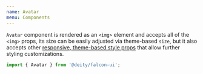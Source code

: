```yaml
---
name: Avatar
menu: Components
---
```



<ThemePreview of={Avatar} />


`Avatar` component is rendered as an `<img>` element and accepts all of the `<img>` props, its size can be easily adjusted via theme-based `size`,
 but it also accepts other [responsive, theme-based style props](/responsive-props) that allow further styling customizations.

```javascript
import { Avatar } from '@deity/falcon-ui';
```

<Playground>
  <Avatar src="http://i.pravatar.cc/150?img=69" mr="lg"/>
  <Avatar src="http://i.pravatar.cc/150?img=10" size="xxxl" title="Happy face" alt="Mrs Smith" />
</Playground>
